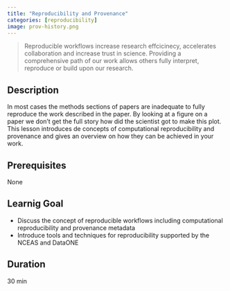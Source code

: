 ```yaml
---
title: "Reproducibility and Provenance"
categories: [reproducibility]
image: prov-history.png
---
```


> Reproducible workflows increase research effcicinecy, accelerates collaboration and increase trust in science. Providing a comprehensive path of our work allows others fully interpret, reproduce or build upon our research.

## Description
In most cases the methods sections of papers are inadequate to fully reproduce the work described in the paper. By looking at a figure on a paper we don’t get the full story how did the scientist got to make this plot. This lesson introduces de concepts of computational reproducibility and provenance and gives an overview on how they can be achieved in your work.


## Prerequisites
None

## Learnig Goal
- Discuss the concept of reproducible workflows including computational reproducibility and provenance metadata
- Introduce tools and techniques for reproducibility supported by the NCEAS and DataONE

## Duration
30 min